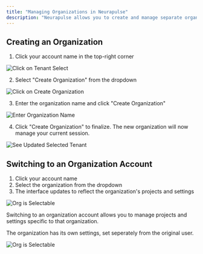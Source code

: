 ```yaml
---
title: "Managing Organizations in Neurapulse"
description: "Neurapulse allows you to create and manage separate organizations, each with its own projects and settings. This feature is ideal for users who need to oversee multiple teams or clients. Here's how to create and switch between organizations."
---
```


## Creating an Organization[​](#creating-an-organization "Direct link to Creating an Organization")

1. Click your account name in the top-right corner

![Click on Tenant Select](/images/docs/Organizations/assets/images/point-to-tenant-select-190a496230c2f4da122547c19927bec2.png)

2. Select "Create Organization" from the dropdown

![Click on Create Organization](/images/docs/Organizations/assets/images/point-to-org-create-9c04119f7fc92897233c3fcea3109cd2.png)

3. Enter the organization name and click "Create Organization"

![Enter Organization Name](/images/docs/Organizations/assets/images/org-create-a1-transport-081f70ee1ab3735c2305eab973324731.png)

4. Click "Create Organization" to finalize. The new organization will now manage your current session.

![See Updated Selected Tenant](/images/docs/Organizations/assets/images/org-selected-a1-transport-482a38c35619995d61b2e28ccdca9125.png)

## Switching to an Organization Account[​](#switching-to-an-organization-account "Direct link to Switching to an Organization Account")

1. Click your account name
2. Select the organization from the dropdown
3. The interface updates to reflect the organization's projects and settings

![Org is Selectable](/images/docs/Organizations/assets/images/org-selectable-a1-transport-e3c046bd4c04a97956ef1212ce5a4a49.png)

<Note>
  Switching to an organization account allows you to manage projects and settings specific to that organization.
</Note>

The organization has its own settings, set seperately from the original user.

![Org is Selectable](/images/docs/Organizations/assets/images/org-settings-a1-transport-f301a54f9c23b93304579d4195a7c6fb.png)
